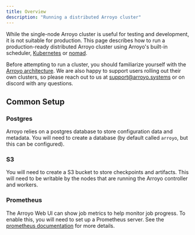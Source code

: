 ```yaml
---
title: Overview
description: "Running a distributed Arroyo cluster"
---
```


While the single-node Arroyo cluster is useful for testing and development, it is not suitable for production. This
page describes how to run a production-ready distributed Arroyo cluster using Arroyo's built-in scheduler, [Kubernetes](https://kubernetes.io/) or
[nomad](https://www.nomadproject.io/).

Before attempting to run a cluster, you should familiarize yourself with the [Arroyo architecture](/architecture). We
are also happy to support users rolling out their own clusters, so please reach out to us at support@arroyo.systems or
on discord with any questions.

## Common Setup

### Postgres

Arroyo relies on a postgres database to store configuration data and metadata. You will need to create a database
(by default called `arroyo`, but this can be configured).

### S3

You will need to create a S3 bucket to store checkpoints and artifacts. This will need to be writable by the nodes
that are running the Arroyo controller and workers.

### Prometheus

The Arroyo Web UI can show job metrics to help monitor job progress. To enable this, you will need to set up a Prometheus
server. See the [prometheus documentation](https://prometheus.io/docs/introduction/overview/) for more details.
